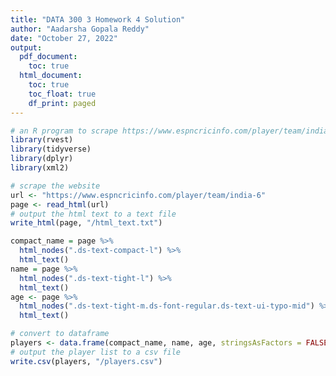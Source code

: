 ```yaml
---
title: "DATA 300 3 Homework 4 Solution"
author: "Aadarsha Gopala Reddy"
date: "October 27, 2022"
output:
  pdf_document:
    toc: true
  html_document:
    toc: true
    toc_float: true
    df_print: paged
---
```


```r
# an R program to scrape https://www.espncricinfo.com/player/team/india-6 for all information about the Indian International Cricket Team
library(rvest)
library(tidyverse)
library(dplyr)
library(xml2)
```
```r
# scrape the website
url <- "https://www.espncricinfo.com/player/team/india-6"
page <- read_html(url)
# output the html text to a text file
write_html(page, "/html_text.txt")
```
```r
compact_name = page %>%
  html_nodes(".ds-text-compact-l") %>%
  html_text()
name = page %>%
  html_nodes(".ds-text-tight-l") %>%
  html_text()
age <- page %>%
  html_nodes(".ds-text-tight-m.ds-font-regular.ds-text-ui-typo-mid") %>%
  html_text()

# convert to dataframe
players <- data.frame(compact_name, name, age, stringsAsFactors = FALSE)
# output the player list to a csv file
write.csv(players, "/players.csv")
```